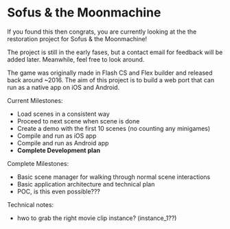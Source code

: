 
<Meta title="Readme"  />

# Sofus & the Moonmachine

If you found this then congrats, you are currently looking at the the restoration project for Sofus & the Moonmachine!

The project is still in the early fases, but a contact email for feedback will be added later.
Meanwhile, feel free to look around.

The game was originally made in Flash CS and Flex builder and released back around ~2016.
The aim of this project is to build a web port that can run as a native app on iOS and Android.

Current Milestones:
 - Load scenes in a consistent way
 - Proceed to next scene when scene is done
 - Create a demo with the first 10 scenes (no counting any minigames)
 - Compile and run as iOS app
 - Compile and run as Android app
 - **Complete Development plan**

Complete Milestones:
 - Basic scene manager for walking through normal scene interactions
 - Basic application architecture and technical plan
 - POC, is this even possible???


Technical notes:
 - hwo to grab the right movie clip instance? (instance_1??)